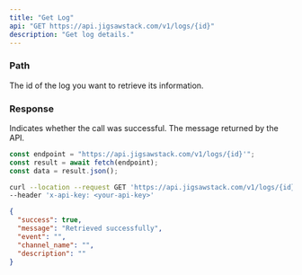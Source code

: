 ```yaml
---
title: "Get Log"
api: "GET https://api.jigsawstack.com/v1/logs/{id}"
description: "Get log details."
---
```


### Path

<ParamField path="id" type="string" required>
  The id of the log you want to retrieve its information.
</ParamField>

<Snippet file="header.mdx" />

### Response

<ResponseField name="success" type="boolean">
  Indicates whether the call was successful.
</ResponseField>

<ResponseField name="message" type="string">
  The message returned by the API.
</ResponseField>

<RequestExample>

```javascript Node.js
const endpoint = "https://api.jigsawstack.com/v1/logs/{id}'";
const result = await fetch(endpoint);
const data = result.json();
```

```bash cURL
curl --location --request GET 'https://api.jigsawstack.com/v1/logs/{id}' \
--header 'x-api-key: <your-api-key>'
```

</RequestExample>

<ResponseExample>

```json Response
{
  "success": true,
  "message": "Retrieved successfully",
  "event": "",
  "channel_name": "",
  "description": ""
}
```

</ResponseExample>
